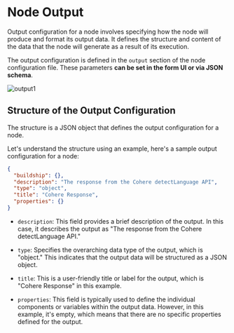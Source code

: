 # Node Output


Output configuration for a node involves specifying how the node will produce and format its output data. It defines the
structure and content of the data that the node will generate as a result of its execution.

The output configuration is defined in the `output` section of the node configuration file. These parameters **can be
set in the form UI or via JSON schema**.

<Image src={output1} alt='output1' width={1200} />

## Structure of the Output Configuration

The structure is a JSON object that defines the output configuration for a node.

Let's understand the structure using an example, here's a sample output configuration for a node:

```json
{
  "buildship": {},
  "description": "The response from the Cohere detectLanguage API",
  "type": "object",
  "title": "Cohere Response",
  "properties": {}
}
```

- `description`: This field provides a brief description of the output. In this case, it describes the output as "The
  response from the Cohere detectLanguage API."

- `type`: Specifies the overarching data type of the output, which is "object." This indicates that the output data will
  be structured as a JSON object.

- `title`: This is a user-friendly title or label for the output, which is "Cohere Response" in this example.

- `properties`: This field is typically used to define the individual components or variables within the output data.
  However, in this example, it's empty, which means that there are no specific properties defined for the output.
